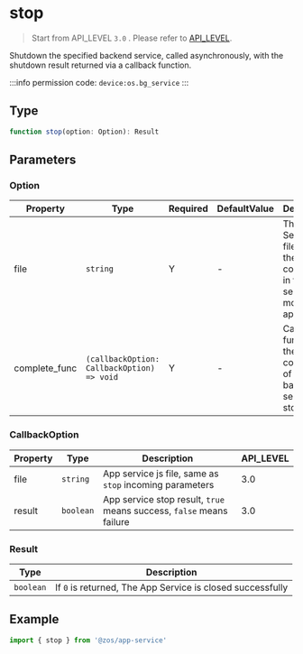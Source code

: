 # stop

> Start from API_LEVEL `3.0` . Please refer to [API_LEVEL](../../../../guides/framework/device/compatibility.md).

Shutdown the specified backend service, called asynchronously, with the shutdown result returned via a callback function.

:::info
permission code: `device:os.bg_service`
:::

## Type

```ts
function stop(option: Option): Result
```

## Parameters

### Option

| Property      | Type                                                      | Required | DefaultValue | Description                                                                          | API_LEVEL |
| ------------- | --------------------------------------------------------- | -------- | ------------ | ------------------------------------------------------------------------------------ | --------- |
| file          | <code>string</code>                                       | Y        | -            | The App Service js file must be the one configured in the service module in app.json | 3.0       |
| complete_func | <code>(callbackOption: CallbackOption) =&#62; void</code> | Y        | -            | Callback function for the completion of the backend service stop                     | 3.0       |

### CallbackOption

| Property | Type                 | Description                                                          | API_LEVEL |
| -------- | -------------------- | -------------------------------------------------------------------- | --------- |
| file     | <code>string</code>  | App service js file, same as `stop` incoming parameters              | 3.0       |
| result   | <code>boolean</code> | App service stop result, `true` means success, `false` means failure | 3.0       |

### Result

| Type                 | Description                                                |
| -------------------- | ---------------------------------------------------------- |
| <code>boolean</code> | If `0` is returned, The App Service is closed successfully |

## Example

```js
import { stop } from '@zos/app-service'
```
